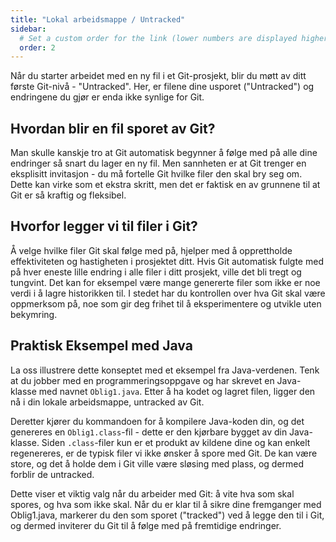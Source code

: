 ```yaml
---
title: "Lokal arbeidsmappe / Untracked"
sidebar:
  # Set a custom order for the link (lower numbers are displayed higher up)
  order: 2
---
```


Når du starter arbeidet med en ny fil i et Git-prosjekt, blir du møtt av ditt første Git-nivå - "Untracked". Her, er filene dine usporet ("Untracked") og endringene du gjør er enda ikke synlige for Git.

## Hvordan blir en fil sporet av Git?

Man skulle kanskje tro at Git automatisk begynner å følge med på alle dine endringer så snart du lager en ny fil. Men sannheten er at Git trenger en eksplisitt invitasjon - du må fortelle Git hvilke filer den skal bry seg om. Dette kan virke som et ekstra skritt, men det er faktisk en av grunnene til at Git er så kraftig og fleksibel.

## Hvorfor legger vi til filer i Git?

Å velge hvilke filer Git skal følge med på, hjelper med å opprettholde effektiviteten og hastigheten i prosjektet ditt. Hvis Git automatisk fulgte med på hver eneste lille endring i alle filer i ditt prosjekt, ville det bli tregt og tungvint. Det kan for eksempel være mange genererte filer som ikke er noe verdi i å lagre historikken til. I stedet har du kontrollen over hva Git skal være oppmerksom på, noe som gir deg frihet til å eksperimentere og utvikle uten bekymring.

## Praktisk Eksempel med Java

La oss illustrere dette konseptet med et eksempel fra Java-verdenen. Tenk at du jobber med en programmeringsoppgave og har skrevet en Java-klasse med navnet `Oblig1.java`. Etter å ha kodet og lagret filen, ligger den nå i din lokale arbeidsmappe, untracked av Git.

Deretter kjører du kommandoen for å kompilere Java-koden din, og det genereres en `Oblig1.class`-fil - dette er den kjørbare bygget av din Java-klasse. Siden `.class`-filer kun er et produkt av kildene dine og kan enkelt regenereres, er de typisk filer vi ikke ønsker å spore med Git. De kan være store, og det å holde dem i Git ville være sløsing med plass, og dermed forblir de untracked.

Dette viser et viktig valg når du arbeider med Git: å vite hva som skal spores, og hva som ikke skal. Når du er klar til å sikre dine fremganger med Oblig1.java, markerer du den som sporet ("tracked") ved å legge den til i Git, og dermed inviterer du Git til å følge med på fremtidige endringer.


<SelectCorrect
  question = "Hvilken av disse filtypene bør vanligvis bli sporet i et Java-prosjekt?"
  correct = "Kildekodefiler (.java)"
  wrong1 = "Kompileringsfiler (.class)"
  wrong2 = "Loggfiler (.log)"
/>


<LikeThisPage />